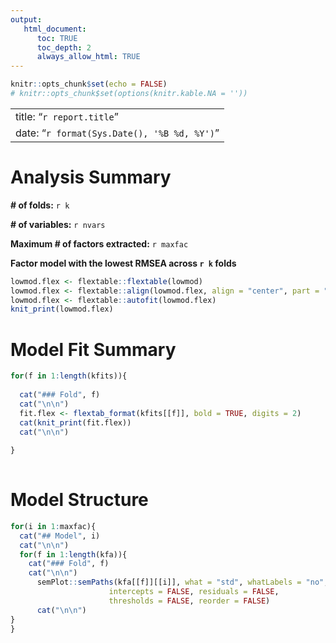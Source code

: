 ```yaml
---
output:
   html_document:
      toc: TRUE
      toc_depth: 2
      always_allow_html: TRUE
---
```


```r
knitr::opts_chunk$set(echo = FALSE)
# knitr::opts_chunk$set(options(knitr.kable.NA = ''))

```

---
title: "`r report.title`"
date: "`r format(Sys.Date(), '%B %d, %Y')`"
---

# Analysis Summary

**# of folds:** `r k`

**# of variables:** `r nvars`

**Maximum # of factors extracted:** `r maxfac`

**Factor model with the lowest RMSEA across `r k` folds**

```r
lowmod.flex <- flextable::flextable(lowmod)
lowmod.flex <- flextable::align(lowmod.flex, align = "center", part = "all")
lowmod.flex <- flextable::autofit(lowmod.flex)
knit_print(lowmod.flex)
```



# Model Fit Summary

```r
for(f in 1:length(kfits)){
  
  cat("### Fold", f)
  cat("\n\n")
  fit.flex <- flextab_format(kfits[[f]], bold = TRUE, digits = 2)
  cat(knit_print(fit.flex))
  cat("\n\n")
  
}
  
```


# Model Structure

```r

for(i in 1:maxfac){
  cat("## Model", i)
  cat("\n\n")
  for(f in 1:length(kfa)){
    cat("### Fold", f)
    cat("\n\n")
      semPlot::semPaths(kfa[[f]][[i]], what = "std", whatLabels = "no",
                      intercepts = FALSE, residuals = FALSE,
                      thresholds = FALSE, reorder = FALSE)
      cat("\n\n")
}
}

```


